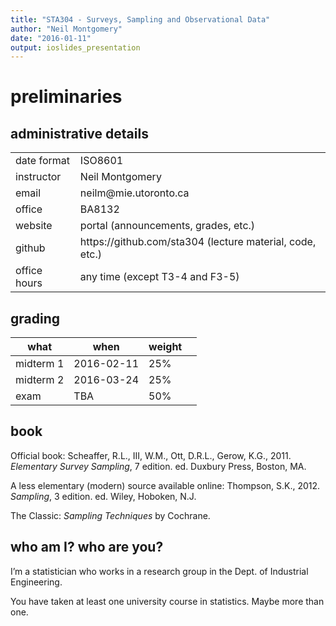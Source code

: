 ```yaml
---
title: "STA304 - Surveys, Sampling and Observational Data"
author: "Neil Montgomery"
date: "2016-01-11"
output: ioslides_presentation
---
```

# preliminaries

## administrative details
|
--|--
date format | ISO8601
instructor | Neil Montgomery
email | neilm@mie.utoronto.ca
office | BA8132
website | portal (announcements, grades, etc.)
github | https://github.com/sta304 (lecture material, code, etc.)
office hours | any time (except T3-4 and F3-5)

## grading

what | when | weight
--|--|--|--
midterm 1 | 2016-02-11 | 25%
midterm 2 | 2016-03-24 | 25%
exam | TBA | 50%

## book

Official book: Scheaffer, R.L., III, W.M., Ott, D.R.L., Gerow, K.G., 2011. *Elementary Survey Sampling*, 7 edition. ed. Duxbury Press, Boston, MA.

A less elementary (modern) source available online: Thompson, S.K., 2012. *Sampling*, 3 edition. ed. Wiley, Hoboken, N.J.

The Classic: *Sampling Techniques* by Cochrane.

## who am I? who are you?

I'm a statistician who works in a research group in the Dept. of Industrial Engineering.

You have taken at least one university course in statistics. Maybe more than one.


